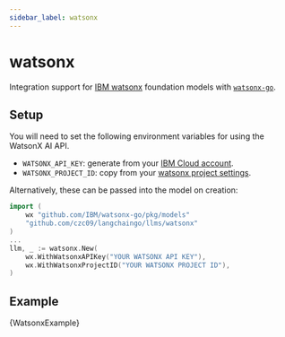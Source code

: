```yaml
---
sidebar_label: watsonx
---
```



# watsonx

Integration support for [IBM watsonx](https://www.ibm.com/watsonx) foundation models with [`watsonx-go`](https://github.com/IBM/watsonx-go
).

## Setup

You will need to set the following environment variables for using the WatsonX AI API.

- `WATSONX_API_KEY`: generate from your [IBM Cloud account](https://cloud.ibm.com/iam/apikeys).
- `WATSONX_PROJECT_ID`: copy from your [watsonx project settings](https://dataplatform.cloud.ibm.com/projects/?context=wx).

Alternatively, these can be passed into the model on creation:

```go
import (
	wx "github.com/IBM/watsonx-go/pkg/models"
    "github.com/czc09/langchaingo/llms/watsonx"
)
...
llm, _ := watsonx.New(
    wx.WithWatsonxAPIKey("YOUR WATSONX API KEY"),
    wx.WithWatsonxProjectID("YOUR WATSONX PROJECT ID"),
)
```

## Example

<CodeBlock language="go">{WatsonxExample}</CodeBlock>
